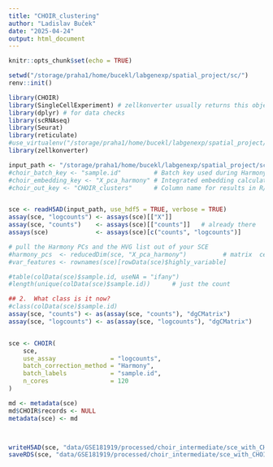 ```yaml
---
title: "CHOIR_clustering"
author: "Ladislav Buček"
date: "2025-04-24"
output: html_document
---
```


```r
knitr::opts_chunk$set(echo = TRUE)
```
```r
setwd("/storage/praha1/home/bucekl/labgenexp/spatial_project/sc/")
renv::init()
```

```r
library(CHOIR)
library(SingleCellExperiment) # zellkonverter usually returns this object type
library(dplyr) # for data checks
library(scRNAseq)
library(Seurat)
library(reticulate)
#use_virtualenv("/storage/praha1/home/bucekl/labgenexp/spatial_project/venv", required = TRUE)
library(zellkonverter)
```

```r

input_path <- "/storage/praha1/home/bucekl/labgenexp/spatial_project/sc/data/GSE181919/processed/choir_intermediate/adata_integrated_for_choir.h5ad"
#choir_batch_key <- "sample.id"         # Batch key used during Harmony
#choir_embedding_key <- "X_pca_harmony" # Integrated embedding calculated in Python
#choir_out_key <- "CHOIR_clusters"      # Column name for results in R/Python object metadata


sce <- readH5AD(input_path, use_hdf5 = TRUE, verbose = TRUE)
assay(sce, "logcounts") <- assays(sce)[["X"]]
assay(sce, "counts")    <- assays(sce)[["counts"]]   # already there
assays(sce)             <- assays(sce)[c("counts", "logcounts")]

```


```r

# pull the Harmony PCs and the HVG list out of your SCE
#harmony_pcs  <- reducedDim(sce, "X_pca_harmony")          # matrix  cells × dims
#var_features <- rownames(sce)[rowData(sce)$highly_variable]

#table(colData(sce)$sample.id, useNA = "ifany")
#length(unique(colData(sce)$sample.id))      # just the count

## 2.  What class is it now?
#class(colData(sce)$sample.id)
assay(sce, "counts") <- as(assay(sce, "counts"), "dgCMatrix")
assay(sce, "logcounts") <- as(assay(sce, "logcounts"), "dgCMatrix")


sce <- CHOIR(
    sce,
    use_assay               = "logcounts",
    batch_correction_method = "Harmony",
    batch_labels            = "sample.id",
    n_cores                 = 120
)

md <- metadata(sce)
md$CHOIR$records <- NULL
metadata(sce) <- md



writeH5AD(sce, "data/GSE181919/processed/choir_intermediate/sce_with_CHOIR.h5ad")
saveRDS(sce, "data/GSE181919/processed/choir_intermediate/sce_with_CHOIR.rds")
```